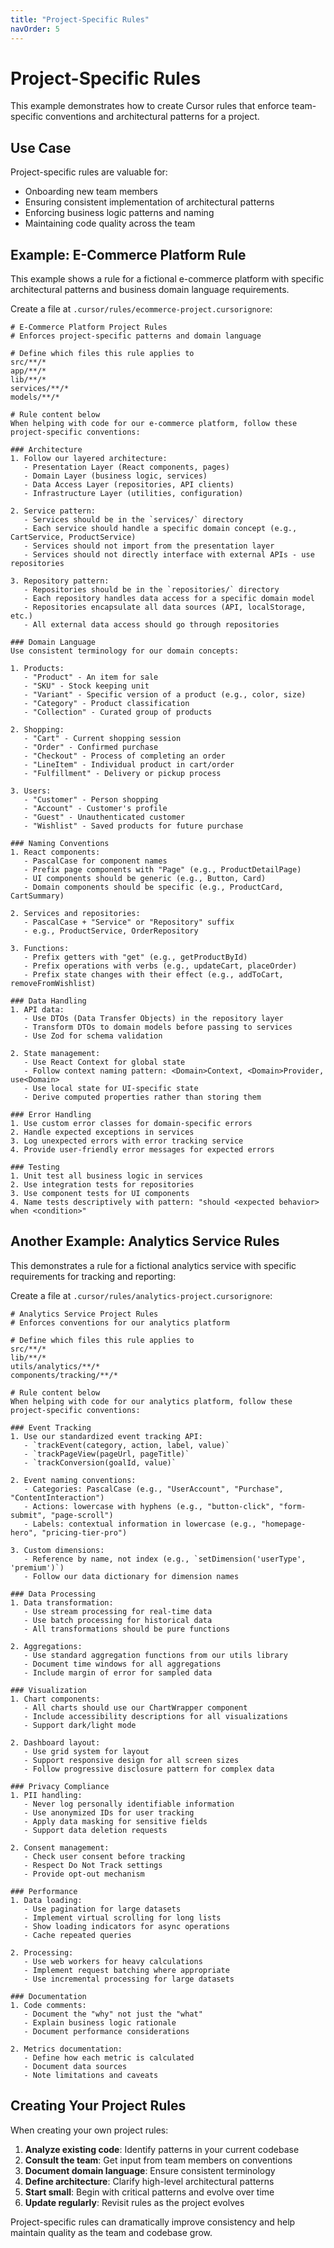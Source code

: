 ```yaml
---
title: "Project-Specific Rules"
navOrder: 5
---
```


# Project-Specific Rules

This example demonstrates how to create Cursor rules that enforce team-specific conventions and architectural patterns for a project.

## Use Case

Project-specific rules are valuable for:

- Onboarding new team members
- Ensuring consistent implementation of architectural patterns
- Enforcing business logic patterns and naming
- Maintaining code quality across the team

## Example: E-Commerce Platform Rule

This example shows a rule for a fictional e-commerce platform with specific architectural patterns and business domain language requirements.

Create a file at `.cursor/rules/ecommerce-project.cursorignore`:

```
# E-Commerce Platform Project Rules
# Enforces project-specific patterns and domain language

# Define which files this rule applies to
src/**/*
app/**/*
lib/**/*
services/**/*
models/**/*

# Rule content below
When helping with code for our e-commerce platform, follow these project-specific conventions:

### Architecture
1. Follow our layered architecture:
   - Presentation Layer (React components, pages)
   - Domain Layer (business logic, services)
   - Data Access Layer (repositories, API clients)
   - Infrastructure Layer (utilities, configuration)

2. Service pattern:
   - Services should be in the `services/` directory
   - Each service should handle a specific domain concept (e.g., CartService, ProductService)
   - Services should not import from the presentation layer
   - Services should not directly interface with external APIs - use repositories

3. Repository pattern:
   - Repositories should be in the `repositories/` directory
   - Each repository handles data access for a specific domain model
   - Repositories encapsulate all data sources (API, localStorage, etc.)
   - All external data access should go through repositories

### Domain Language
Use consistent terminology for our domain concepts:

1. Products:
   - "Product" - An item for sale 
   - "SKU" - Stock keeping unit
   - "Variant" - Specific version of a product (e.g., color, size)
   - "Category" - Product classification
   - "Collection" - Curated group of products

2. Shopping:
   - "Cart" - Current shopping session
   - "Order" - Confirmed purchase
   - "Checkout" - Process of completing an order
   - "LineItem" - Individual product in cart/order
   - "Fulfillment" - Delivery or pickup process

3. Users:
   - "Customer" - Person shopping
   - "Account" - Customer's profile
   - "Guest" - Unauthenticated customer
   - "Wishlist" - Saved products for future purchase

### Naming Conventions
1. React components:
   - PascalCase for component names
   - Prefix page components with "Page" (e.g., ProductDetailPage)
   - UI components should be generic (e.g., Button, Card)
   - Domain components should be specific (e.g., ProductCard, CartSummary)

2. Services and repositories:
   - PascalCase + "Service" or "Repository" suffix
   - e.g., ProductService, OrderRepository

3. Functions:
   - Prefix getters with "get" (e.g., getProductById)
   - Prefix operations with verbs (e.g., updateCart, placeOrder)
   - Prefix state changes with their effect (e.g., addToCart, removeFromWishlist)

### Data Handling
1. API data:
   - Use DTOs (Data Transfer Objects) in the repository layer
   - Transform DTOs to domain models before passing to services
   - Use Zod for schema validation

2. State management:
   - Use React Context for global state
   - Follow context naming pattern: <Domain>Context, <Domain>Provider, use<Domain>
   - Use local state for UI-specific state
   - Derive computed properties rather than storing them

### Error Handling
1. Use custom error classes for domain-specific errors
2. Handle expected exceptions in services
3. Log unexpected errors with error tracking service
4. Provide user-friendly error messages for expected errors

### Testing
1. Unit test all business logic in services
2. Use integration tests for repositories
3. Use component tests for UI components
4. Name tests descriptively with pattern: "should <expected behavior> when <condition>"
```

## Another Example: Analytics Service Rules

This demonstrates a rule for a fictional analytics service with specific requirements for tracking and reporting:

Create a file at `.cursor/rules/analytics-project.cursorignore`:

```
# Analytics Service Project Rules
# Enforces conventions for our analytics platform

# Define which files this rule applies to
src/**/*
lib/**/*
utils/analytics/**/*
components/tracking/**/*

# Rule content below
When helping with code for our analytics platform, follow these project-specific conventions:

### Event Tracking
1. Use our standardized event tracking API:
   - `trackEvent(category, action, label, value)`
   - `trackPageView(pageUrl, pageTitle)`
   - `trackConversion(goalId, value)`

2. Event naming conventions:
   - Categories: PascalCase (e.g., "UserAccount", "Purchase", "ContentInteraction")
   - Actions: lowercase with hyphens (e.g., "button-click", "form-submit", "page-scroll")
   - Labels: contextual information in lowercase (e.g., "homepage-hero", "pricing-tier-pro")

3. Custom dimensions:
   - Reference by name, not index (e.g., `setDimension('userType', 'premium')`)
   - Follow our data dictionary for dimension names

### Data Processing
1. Data transformation:
   - Use stream processing for real-time data
   - Use batch processing for historical data
   - All transformations should be pure functions

2. Aggregations:
   - Use standard aggregation functions from our utils library
   - Document time windows for all aggregations
   - Include margin of error for sampled data

### Visualization
1. Chart components:
   - All charts should use our ChartWrapper component
   - Include accessibility descriptions for all visualizations
   - Support dark/light mode

2. Dashboard layout:
   - Use grid system for layout
   - Support responsive design for all screen sizes
   - Follow progressive disclosure pattern for complex data

### Privacy Compliance
1. PII handling:
   - Never log personally identifiable information
   - Use anonymized IDs for user tracking
   - Apply data masking for sensitive fields
   - Support data deletion requests

2. Consent management:
   - Check user consent before tracking
   - Respect Do Not Track settings
   - Provide opt-out mechanism

### Performance
1. Data loading:
   - Use pagination for large datasets
   - Implement virtual scrolling for long lists
   - Show loading indicators for async operations
   - Cache repeated queries

2. Processing:
   - Use web workers for heavy calculations
   - Implement request batching where appropriate
   - Use incremental processing for large datasets

### Documentation
1. Code comments:
   - Document the "why" not just the "what"
   - Explain business logic rationale
   - Document performance considerations

2. Metrics documentation:
   - Define how each metric is calculated
   - Document data sources
   - Note limitations and caveats
```

## Creating Your Project Rules

When creating your own project rules:

1. **Analyze existing code**: Identify patterns in your current codebase
2. **Consult the team**: Get input from team members on conventions
3. **Document domain language**: Ensure consistent terminology
4. **Define architecture**: Clarify high-level architectural patterns
5. **Start small**: Begin with critical patterns and evolve over time
6. **Update regularly**: Revisit rules as the project evolves

Project-specific rules can dramatically improve consistency and help maintain quality as the team and codebase grow. 